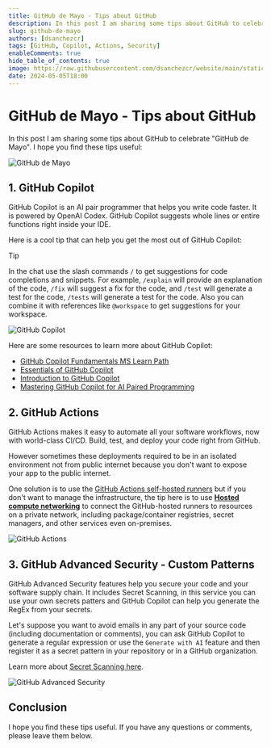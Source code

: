 ```yaml
---
title: GitHub de Mayo - Tips about GitHub
description: In this post I am sharing some tips about GitHub to celebrate "GitHub de Mayo".
slug: github-de-mayo
authors: [dsanchezcr]
tags: [GitHub, Copilot, Actions, Security]
enableComments: true
hide_table_of_contents: true
image: https://raw.githubusercontent.com/dsanchezcr/website/main/static/img/GitHubdeMayo.png
date: 2024-05-05T18:00
---
```


# GitHub de Mayo - Tips about GitHub

In this post I am sharing some tips about GitHub to celebrate "GitHub de Mayo". I hope you find these tips useful:

<!--truncate-->

![GitHub de Mayo](../static/img/GitHubdeMayo.png)

## 1. GitHub Copilot

GitHub Copilot is an AI pair programmer that helps you write code faster. It is powered by OpenAI Codex. GitHub Copilot suggests whole lines or entire functions right inside your IDE.

Here is a cool tip that can help you get the most out of GitHub Copilot:

> [!TIP]
> In the chat use the slash commands `/` to get suggestions for code completions and snippets. For example, `/explain` will provide an explanation of the code, `/fix` will suggest a fix for the code, and `/test` will generate a test for the code, `/tests` will generate a test for the code. 
> Also you can combine it with references like `@workspace` to get suggestions for your workspace.

![GitHub Copilot](../static/img/GitHubDeMayo/GitHubCopilotTip.jpg)

Here are some resources to learn more about GitHub Copilot:

- [GitHub Copilot Fundamentals MS Learn Path](https://learn.microsoft.com/training/paths/copilot)
- [Essentials of GitHub Copilot](https://resources.github.com/learn/pathways/copilot/essentials/essentials-of-github-copilot)
- [Introduction to GitHub Copilot](https://www.youtube.com/playlist?list=PLlrxD0HtieHgr23PS05FIncnih4dH9Na5)
- [Mastering GitHub Copilot for AI Paired Programming](https://github.com/microsoft/Mastering-GitHub-Copilot-for-Paired-Programming)

## 2. GitHub Actions

GitHub Actions makes it easy to automate all your software workflows, now with world-class CI/CD. Build, test, and deploy your code right from GitHub.

However sometimes these deployments required to be in an isolated environment not from public internet because you don't want to expose your app to the public internet.

One solution is to use the [GitHub Actions self-hosted runners](https://docs.github.com/en/actions/hosting-your-own-runners/managing-self-hosted-runners/about-self-hosted-runners) but if you don't want to manage the infrastructure, the tip here is to use **[Hosted compute networking](https://docs.github.com/en/actions/using-github-hosted-runners/connecting-to-a-private-network/about-private-networking-with-github-hosted-runners)** to connect the GitHub-hosted runners to resources on a private network, including package/container registries, secret managers, and other services even on-premises.

![GitHub Actions](../static/img/GitHubDeMayo/GitHubActionsVnet.jpg)

## 3. GitHub Advanced Security - Custom Patterns

GitHub Advanced Security features help you secure your code and your software supply chain. It includes Secret Scanning, in this service you can use your own secrets patters and GitHub Copilot can help you generate the RegEx from your secrets.

Let's suppose you want to avoid emails in any part of your source code (including documentation or comments), you can ask GitHub Copilot to generate a regular expression or use the `Generate with AI` feature and then register it as a secret pattern in your repository or in a GitHub organization. 

Learn more about [Secret Scanning here](https://docs.github.com/en/code-security/secret-security/about-secret-scanning).

![GitHub Advanced Security](../static/img/GitHubDeMayo/GitHubAdvancedSecurityTip.jpg)

## Conclusion

I hope you find these tips useful. If you have any questions or comments, please leave them below.
